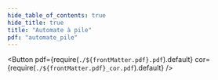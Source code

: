 ```yaml
---
hide_table_of_contents: true
hide_title: true
title: "Automate à pile"
pdf: "automate_pile"
---
```


<Button 
    pdf={require(`./${frontMatter.pdf}.pdf`).default}
    cor={require(`./${frontMatter.pdf}_cor.pdf`).default}
/>
